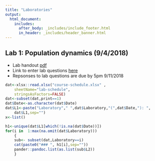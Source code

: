 ```yaml
---
title: "Laboratories"
output: 
  html_document:
    includes:
      after_body: _includes/include_footer.html
      in_header: _includes/header_banner.html 
---
```

<!--
rmarkdown::render_site("labs.Rmd")# build website
-->





## Lab 1: Population dynamics (9/4/2018)


* Lab handout [pdf](pdfs/Lab-02-FA-2018.pdf)
* Link to enter lab questions [here](https://goo.gl/forms/Xw787V1T7jeoGaZB2)
* Repsonses to lab questions are due by 5pm 9/11/2018

```r
dat<-xlsx::read.xlsx("course-schedule.xlsx" ,
    sheetName="lab-schedule",
    stringsAsFactors=FALSE)
dat<-subset(dat,print==1)
dat$Date<-as.character(dat$Date)
dat$L1<-paste("Laboratory"," ",dat$Laboratory,"(",dat$Date,"): ",
    dat$L1,sep="")
x<-list()

h1<-unique(dat$L1[which(!is.na(dat$Date))])
for(i in  1:max(na.omit(dat$Laboratory)))
    {
    sub<- subset(dat,Laboratory==i)
    cat(paste0("### ", h1[i],sep=""))
    pander::pandoc.list(as.list(sub$L2))
    } 
```
